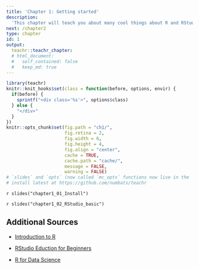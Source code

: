 ```yaml
---
title: 'Chapter 1: Getting started'
description:
  'This chapter will teach you about many cool things about R and RStuduo and help you get start with RStudio.'
next: /chapter2
type: chapter
id: 1
output:
  teachr::teachr_chapter:
  # html_document:
  #   self_contained: false
  #   keep_md: true
---
```



```r
library(teachr)
knitr::knit_hooks$set(class = function(before, options, envir) {
  if(before) {
    sprintf("<div class='%s'>", options$class)
  } else {
    "</div>"
  }
})
knitr::opts_chunk$set(fig.path = "ch1/",
                      fig.retina = 2,
                      fig.width = 6, 
                      fig.height = 4,
                      fig.align = "center",
                      cache = TRUE,
                      cache.path = "cache/",
                      message = FALSE,
                      warning = FALSE)
# `slides` and `opts` (now called `mc_opts` functions now live in the `teachr` package
# install latest at https://github.com/numbats/teachr
```

<exercise id="1" title="Install guide for R and RStudio IDE" type="slides">

`r slides("chapter1_01_Install")`

</exercise>

<exercise id="2" title="RStudio basic" type="slides">

`r slides("chapter1_02_RStudio_basic")`

</exercise>

<exercise id="3" title="Additonal Sources">

## Additional Sources 

* [Introduction to R](https://cengel.github.io/R-intro/)

* [RStudio Eduction for Beginners](https://education.rstudio.com/learn/beginner/)

* [R for Data Science](https://r4ds.had.co.nz)

</exercise>



